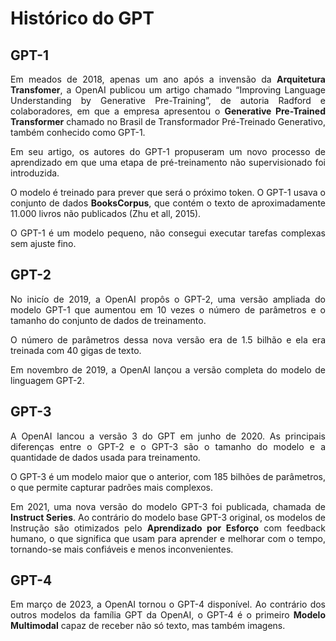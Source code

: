 
```{=html}
<style>
  body{text-align: justify}
</style>
```


::: progress
::: {.progress-bar style="width: 100%;"}
:::
:::

# **Histórico do GPT**
## GPT-1

Em meados de 2018, apenas um ano após a invensão da **Arquitetura Transfomer**, a OpenAI publicou um artigo chamado "Improving Language Understanding by Generative Pre-Training", de autoria Radford e colaboradores, em que a empresa apresentou o **Generative Pre-Trained Transformer** chamado no Brasil de Transformador Pré-Treinado Generativo, também conhecido como GPT-1.

Em seu artigo, os autores do GPT-1 propuseram um novo processo de aprendizado em que uma etapa de pré-treinamento não supervisionado foi introduzida.

O modelo é treinado para prever que será o próximo token. O GPT-1 usava o conjunto de dados **BooksCorpus**, que contém o texto de aproximadamente 11.000 livros não publicados (Zhu et all, 2015).

O GPT-1 é um modelo pequeno, não consegui executar tarefas complexas sem ajuste fino.


::: progress
::: {.progress-bar style="width: 100%;"}
:::
:::



## GPT-2

No inicío de 2019, a OpenAI propôs o GPT-2, uma versão ampliada do modelo GPT-1 que aumentou em 10 vezes o número de parâmetros e o tamanho do conjunto de dados de treinamento. 

O número de parâmetros dessa nova versão era de 1.5 bilhão e ela era treinada com 40 gigas de texto.

Em novembro de 2019, a OpenAI lançou a versão completa do modelo de linguagem GPT-2.

::: progress
::: {.progress-bar style="width: 100%;"}
:::
:::

## GPT-3

A OpenAI lancou a versão 3 do GPT em junho de 2020. As principais diferenças entre o GPT-2 e o GPT-3 são o tamanho do modelo e a quantidade de dados usada para treinamento.

O GPT-3 é um modelo maior que o anterior, com 185 bilhões de parâmetros, o que permite capturar padrões mais complexos.


Em 2021, uma nova versão do modelo GPT-3 foi publicada, chamada de **Instruct Series**. Ao contrário do modelo base GPT-3 original, os modelos de Instrução são otimizados pelo **Aprendizado por Esforço** com feedback humano, o que significa que usam para aprender e melhorar com o tempo, tornando-se mais confiáveis e menos inconvenientes.


::: progress
::: {.progress-bar style="width: 100%;"}
:::
:::


## GPT-4


Em março de 2023, a OpenAI tornou o GPT-4 disponível. Ao contrário dos outros modelos da família GPT da OpenAI, o GPT-4 é o primeiro **Modelo Multimodal** capaz de receber não só texto, mas também imagens.



::: progress
::: {.progress-bar style="width: 100%;"}
:::
:::